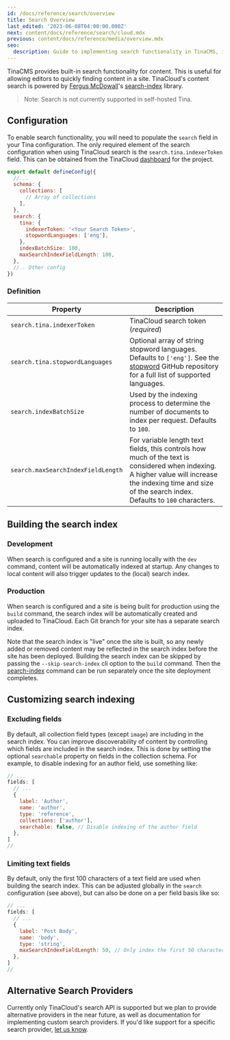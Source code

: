 ```yaml
---
id: /docs/reference/search/overview
title: Search Overview
last_edited: '2023-06-08T04:00:00.000Z'
next: content/docs/reference/search/cloud.mdx
previous: content/docs/reference/media/overview.mdx
seo:
  description: Guide to implementing search functionality in TinaCMS, including configuration options and integration with different search providers
---
```


TinaCMS provides built-in search functionality for content. This is useful for allowing editors to quickly finding content in a site. TinaCloud's content search is powered by [Fergus McDowall](https://github.com/fergiemcdowall "Fergus McDowall")'s [search-index](https://www.npmjs.com/package/search-index "search-index") library.

> Note: Search is not currently supported in self-hosted Tina.

## Configuration

To enable search functionality, you will need to populate the `search` field in your Tina configuration. The only required element of the search configuration when using TinaCloud search is the `search.tina.indexerToken` field. This can be obtained from the TinaCloud [dashboard](/docs/tina-cloud/dashboard/projects/#api-tokens) for the project.

```javascript
export default defineConfig({
  //...
  schema: {
    collections: [
      // Array of collections
    ],
  },
  search: {
    tina: {
      indexerToken: '<Your Search Token>',
      stopwordLanguages: ['eng'],
    },
    indexBatchSize: 100,
    maxSearchIndexFieldLength: 100,
  },
  //.. Other config
})
```

### Definition

| Property                           | Description                                                                                                                                                                                                 |
| ---------------------------------- | ----------------------------------------------------------------------------------------------------------------------------------------------------------------------------------------------------------- |
| `search.tina.indexerToken`         | TinaCloud search token (*required*)                                                                                                                                                                         |
| `search.tina.stopwordLanguages`    | Optional array of string stopword languages. Defaults to `['eng']`. See the [stopword](https://github.com/fergiemcdowall/stopword#language-code) GitHub repository for a full list of supported languages.  |
| `search.indexBatchSize`            | Used by the indexing process to determine the number of documents to index per request. Defaults to `100`.                                                                                                  |
| `search.maxSearchIndexFieldLength` | For variable length text fields, this controls how much of the text is considered when indexing. A higher value will increase the indexing time and size of the search index. Defaults to `100` characters. |

## Building the search index

### Development

When search is configured and a site is running locally with the `dev` command, content will be automatically indexed at startup. Any changes to local content will also trigger updates to the (local) search index.

### Production

When search is configured and a site is being built for production using the `build` command, the search index will be automatically created and uploaded to TinaCloud. Each Git branch for your site has a separate search index.

Note that the search index is "live" once the site is built, so any newly added or removed content may be reflected in the search index before the site has been deployed. Building the search index can be skipped by passing the `--skip-search-index` cli option to the `build` command. Then the [search-index](/docs/cli-overview/#tinacms-search-index) command can be run separately once the site deployment completes.

## Customizing search indexing

### Excluding fields

By default, all collection field types (except `image`) are including in the search index. You can improve discoverability of content by controlling which fields are included in the search index. This is done by setting the optional `searchable` property on fields in the collection schema. For example, to disable indexing for an author field, use something like:

```javascript
// ...
fields: [
  // ...
  {
    label: 'Author',
    name: 'author',
    type: 'reference',
    collections: ['author'],
    searchable: false, // Disable indexing of the author field
  },
]
//
```

### Limiting text fields

By default, only the first 100 characters of a text field are used when building the search index. This can be adjusted globally in the `search` configuration (see above), but can also be done on a per field basis like so:

```javascript
// ...
fields: [
  // ...
  {
    label: 'Post Body',
    name: 'body',
    type: 'string',
    maxSearchIndexFieldLength: 50, // Only index the first 50 characters of this field
  },
]
//
```

## Alternative Search Providers

Currently only TinaCloud's search API is supported but we plan to provide alternative providers in the near future, as well as documentation for implementing custom search providers. If you'd like support for a specific search provider, [let us know](https://github.com/tinacms/tinacms/discussions).
